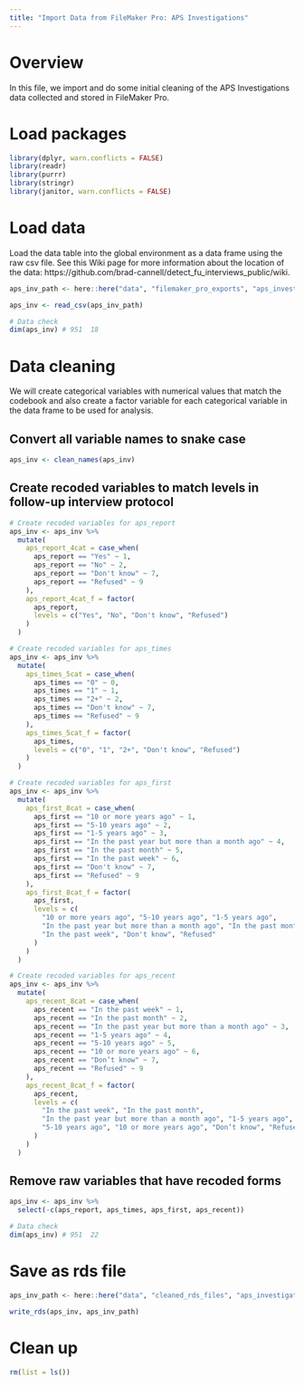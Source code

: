 ```yaml
---
title: "Import Data from FileMaker Pro: APS Investigations"
---
```


# Overview

In this file, we import and do some initial cleaning of the APS Investigations data collected and stored in FileMaker Pro.


# Load packages

```r
library(dplyr, warn.conflicts = FALSE)
library(readr)
library(purrr)
library(stringr)
library(janitor, warn.conflicts = FALSE)
```


# Load data

Load the data table into the global environment as a data frame using the raw csv file. See this Wiki page for more information about the location of the data: https://github.com/brad-cannell/detect_fu_interviews_public/wiki. 

```r
aps_inv_path <- here::here("data", "filemaker_pro_exports", "aps_investigations_import.csv")
```

```r
aps_inv <- read_csv(aps_inv_path)
```

```r
# Data check
dim(aps_inv) # 951  18
```


# Data cleaning

We will create categorical variables with numerical values that match the codebook and also create a factor variable for each categorical variable in the data frame to be used for analysis.

## Convert all variable names to snake case

```r
aps_inv <- clean_names(aps_inv)
```

## Create recoded variables to match levels in follow-up interview protocol

```r
# Create recoded variables for aps_report
aps_inv <- aps_inv %>%
  mutate(
    aps_report_4cat = case_when(
      aps_report == "Yes" ~ 1,
      aps_report == "No" ~ 2,
      aps_report == "Don't know" ~ 7,
      aps_report == "Refused" ~ 9
    ),
    aps_report_4cat_f = factor(
      aps_report,
      levels = c("Yes", "No", "Don't know", "Refused")
    )
  )
```

```r
# Create recoded variables for aps_times
aps_inv <- aps_inv %>%
  mutate(
    aps_times_5cat = case_when(
      aps_times == "0" ~ 0,
      aps_times == "1" ~ 1,
      aps_times == "2+" ~ 2,
      aps_times == "Don't know" ~ 7,
      aps_times == "Refused" ~ 9
    ),
    aps_times_5cat_f = factor(
      aps_times,
      levels = c("0", "1", "2+", "Don't know", "Refused")
    )
  )
```

```r
# Create recoded variables for aps_first
aps_inv <- aps_inv %>%
  mutate(
    aps_first_8cat = case_when(
      aps_first == "10 or more years ago" ~ 1,
      aps_first == "5-10 years ago" ~ 2,
      aps_first == "1-5 years ago" ~ 3,
      aps_first == "In the past year but more than a month ago" ~ 4,
      aps_first == "In the past month" ~ 5,
      aps_first == "In the past week" ~ 6,
      aps_first == "Don't know" ~ 7,
      aps_first == "Refused" ~ 9
    ),
    aps_first_8cat_f = factor(
      aps_first,
      levels = c(
        "10 or more years ago", "5-10 years ago", "1-5 years ago",
        "In the past year but more than a month ago", "In the past month",
        "In the past week", "Don't know", "Refused"
      )
    )
  )
```

```r
# Create recoded variables for aps_recent
aps_inv <- aps_inv %>%
  mutate(
    aps_recent_8cat = case_when(
      aps_recent == "In the past week" ~ 1,
      aps_recent == "In the past month" ~ 2,
      aps_recent == "In the past year but more than a month ago" ~ 3,
      aps_recent == "1-5 years ago" ~ 4,
      aps_recent == "5-10 years ago" ~ 5,
      aps_recent == "10 or more years ago" ~ 6,
      aps_recent == "Don’t know" ~ 7,
      aps_recent == "Refused" ~ 9
    ),
    aps_recent_8cat_f = factor(
      aps_recent,
      levels = c(
        "In the past week", "In the past month",
        "In the past year but more than a month ago", "1-5 years ago",
        "5-10 years ago", "10 or more years ago", "Don’t know", "Refused"
      )
    )
  )
```

## Remove raw variables that have recoded forms

```r
aps_inv <- aps_inv %>%
  select(-c(aps_report, aps_times, aps_first, aps_recent))
```

```r
# Data check
dim(aps_inv) # 951  22
```


# Save as rds file

```r
aps_inv_path <- here::here("data", "cleaned_rds_files", "aps_investigations_import.rds")
```

```r
write_rds(aps_inv, aps_inv_path)
```


# Clean up

```r
rm(list = ls())
```

